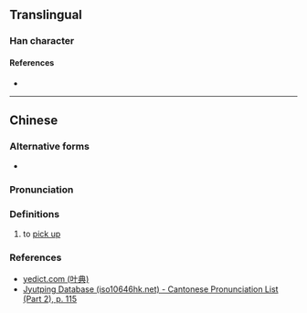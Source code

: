 {{character info/new}}
==Translingual==

===Han character===
{{Han char|rn=64|rad=手|as=08|sn=11|four=|canj=QYFE|ids=⿰扌叔}}

====References====
* {{Han ref|kx=0437.140|dkj=12257|dj=0787.040|hdz=31895.040|uh=6393|ud=25491}}

----

==Chinese==
{{zh-forms}}

===Alternative forms===
* {{zh-l|叔}}

===Pronunciation===
{{zh-pron
|m=shū
|c=suk1
|h=pfs=
|md=
|mn=
|w=
|mc=y
|oc=y
|cat=v
}}

===Definitions===
{{zh-hanzi}}

# to [[pick up]]

===References===
* [http://yedict.com/htm/63/6393.htm yedict.com (叶典)]
* [http://www.iso10646hk.net/jp/document/download.jsp Jyutping Database (iso10646hk.net) - Cantonese Pronunciation List (Part 2), p. 115]